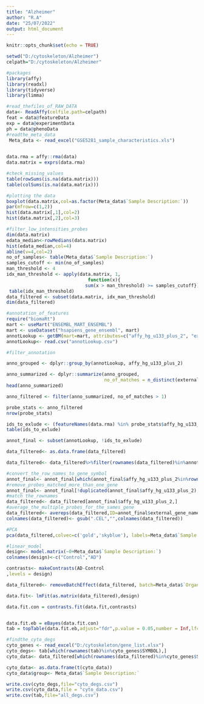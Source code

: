---
title: "Alzheimer"
author: "R.A"
date: "25/07/2022"
output: html_document
---

```{r setup, include=FALSE}
knitr::opts_chunk$set(echo = TRUE)
```

```{r}
setwd("D:/cytoskeleton/Alzheimer")
celpath="D:/cytoskeleton/Alzheimer"

```


```{r}
#packages
library(affy)
library(readxl)
library(tidyverse)
library(limma)
```


```{r}
#read_thefiles_of_RAW_DATA
data<- ReadAffy(celfile.path=celpath)
feat = data@featureData
exp = data@experimentData
ph = data@phenoData
#readthe_meta_data
 Meta_data <- read_excel("GSE5281_sample_characteristics.xls")
 
```

```{r}
data.rma = affy::rma(data)
data.matrix = exprs(data.rma)

```

```{r}
#check_missing_values
table(rowSums(is.na(data.matrix)))
table(colSums(is.na(data.matrix)))
```


```{r}
#plotting the data 
boxplot(data.matrix,col=as.factor(Meta_data$`Sample Description:`))
par(mfrow=c(1,2))
hist(data.matrix[,1],col=2)
hist(data.matrix[,2],col=3)
```


```{r}
#filter_low_intensities_probes
dim(data.matrix)
edata_median<-rowMedians(data.matrix)
hist(edata_median,col=4)
abline(v=4,col=2)
no_of_samples<- table(Meta_data$`Sample Description:`)
samples_cutoff <- min(no_of_samples)
man_threshold <- 4
idx_man_threshold <- apply(data.matrix, 1,
                              function(x){
                             sum(x > man_threshold) >= samples_cutoff})
 table(idx_man_threshold)
data_filtered <- subset(data.matrix, idx_man_threshold)
dim(data_filtered)

```

```{r}
#annotation_of_features 
require("biomaRt")
mart <- useMart("ENSEMBL_MART_ENSEMBL")
mart <- useDataset("hsapiens_gene_ensembl", mart)
annotLookup <- getBM(mart=mart, attributes=c("affy_hg_u133_plus_2", "external_gene_name"), filter="affy_hg_u133_plus_2", values=rownames(data.matrix), uniqueRows=TRUE)
annotLookup<- read.csv("annotLookup.csv")
```

```{r}
#filter_annotation

anno_grouped <- dplyr::group_by(annotLookup, affy_hg_u133_plus_2)

anno_summarized <- dplyr::summarize(anno_grouped, 
                                    no_of_matches = n_distinct(external_gene_name))
head(anno_summarized)

anno_filtered <- filter(anno_summarized, no_of_matches > 1)

probe_stats <- anno_filtered 
nrow(probe_stats)

ids_to_exlude <- (featureNames(data.rma) %in% probe_stats$affy_hg_u133_plus_2)
table(ids_to_exlude)

annot_final <- subset(annotLookup, !ids_to_exlude)

data_filtered<- as.data.frame(data_filtered)

data_filtered<- data_filtered%>%filter(rownames(data_filtered)%in%annot_final$affy_hg_u133_plus_2)

#convert_the_row_names_to_gene_symbol
annot_final<- annot_final[which(annot_final$affy_hg_u133_plus_2%in%rownames(data_filtered)),]
#remove_probes_matched_more_than_one_gene
annot_final<- annot_final[!duplicated(annot_final$affy_hg_u133_plus_2),]
#match the_rownames
data_filtered<- data_filtered[annot_final$affy_hg_u133_plus_2,]
#average_the_multiple_probes_for_the_sames_gene
data_filtered<- avereps(data_filtered,ID=annot_final$external_gene_name)
colnames(data_filtered)<- gsub(".CEL","",colnames(data_filtered))
```


```{r}
#PCA 
pca(data_filtered,colvec=c('gold','skyblue'), labels=Meta_data$`Sample Description:`,controlscale=TRUE,scale=3,printres=TRUE,printwidth=25)

```



```{r}
#linear_model
design<- model.matrix(~0+Meta_data$`Sample Description:`)
colnames(design)<-c("Control","AD")

contrasts<- makeContrasts(AD-Control
,levels = design)

data_filtered<- removeBatchEffect(data_filtered, batch=Meta_data$`Organ Region:`)

data.fit<- lmFit(as.matrix(data_filtered),design)

data.fit.con = contrasts.fit(data.fit,contrasts)


data.fit.eb = eBayes(data.fit.con)
tab = topTable(data.fit.eb,adjust="fdr",p.value = 0.05,number = Inf,lfc = 1)

```


```{r}
#findthe_cyto_degs
cyto_genes <- read_excel("D:/cytoskeleton/gene_list.xlsx")
cyto_degs<- tab[which(rownames(tab)%in%cyto_genes$SYMBOL),]
cyto_data<- data_filtered[which(rownames(data_filtered)%in%cyto_genes$SYMBOL),]

cyto_data<- as.data.frame(t(cyto_data))
cyto_data$group<- Meta_data$`Sample Description:`

write.csv(cyto_degs,file="cyto_degs.csv")
write.csv(cyto_data,file = "cyto_data.csv")
write.csv(tab,file="all_degs.csv")

```



